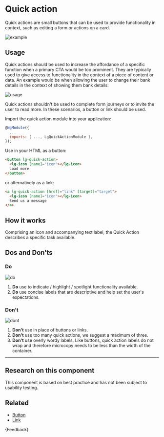 
<Meta title="Components/Quick action/Guide" />

# Quick action

<p class="standfirst">Quick actions are small buttons that can be used to provide functionality in context, such as editing a form or actions on a card.</p>

![example](docs/quick-action/example.png)

## Usage

Quick actions should be used to increase the affordance of a specific function when a primary CTA would be too prominent. They are typically used to give access to functionality in the context of a piece of content or data. An example would be when allowing the user to change their bank details in the context of showing them bank details:

![usage](docs/quick-action/usage.png)

Quick actions shouldn't be used to complete form journeys or to invite the user to read more. In these scenarios, a button or link should be used.

Import the quick action module into your application:

```js
@NgModule({
  ...
  imports: [ ..., LgQuickActionModule ],
});
```

Use in your HTML as a button:

```html
<button lg-quick-action>
  <lg-icon [name]="icon"></lg-icon>
  Load more
</button>
```

or alternatively as a link:

```html
<a lg-quick-action [href]="link" [target]="target">
  <lg-icon [name]="icon"></lg-icon>
  Send us a message
</a>
```

## How it works

Comprising an icon and accompanying text label, the Quick Action describes a specific task available.

## Dos and Don'ts

### Do

![do](docs/quick-action/do.png)

1. **Do** use to indicate / highlight / spotlight functionality available.
2. **Do** use concise labels that are descriptive and help set the user's expectations.

### Don't

![dont](docs/quick-action/dont.png)

1. **Don't** use in place of buttons or links.
2. **Don't** use too many quick actions, we suggest a maximum of three.
3. **Don't** use overly wordy labels. Like buttons, quick action labels do not wrap and therefore microcopy needs to be less than the width of the container.

------

## Research on this component

This component is based on best practice and has not been subject to usability testing.

## Related

- [Button](./?path=/docs/components-button-guide--page)
- [Link](./?path=/docs/components-link-guide--page)

<Markdown>{Feedback}</Markdown>
